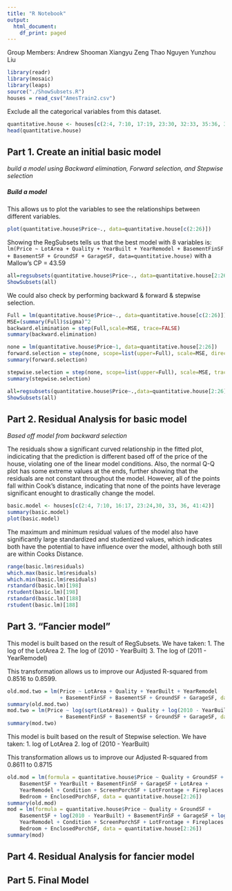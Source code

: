 ```yaml
---
title: "R Notebook"
output:
  html_document:
    df_print: paged
---
```


Group Members:
Andrew Shooman
Xiangyu Zeng
Thao Nguyen
Yunzhou Liu
   
```r
library(readr)
library(mosaic)
library(leaps)
source("./ShowSubsets.R")
houses = read_csv("AmesTrain2.csv")
```

Exclude all the categorical variables from this dataset.
```r
quantitative.house <- houses[c(2:4, 7:10, 17:19, 23:30, 32:33, 35:36, 39:42)]
head(quantitative.house)
```

## Part 1. Create an initial basic model

*build a model using Backward elimination, Forward selection, and Stepwise selection*

##### Build a model

This allows us to plot the variables to see the relationships between different variables.
```r
plot(quantitative.house$Price~., data=quantitative.house[c(2:26)])
```

Showing the RegSubsets tells us that the best model with 8 variables is:
`lm(Price ~ LotArea + Quality + YearBuilt + YearRemodel + BasementFinSF + BasementSF + GroundSF + GarageSF, data=quantitative.house)` with a Mallow's CP = 43.59
```r
all=regsubsets(quantitative.house$Price~., data=quantitative.house[2:26], nbest=2)
ShowSubsets(all)
```

We could also check by performing backward & forward & stepwise selection.

```r
Full = lm(quantitative.house$Price~., data=quantitative.house[c(2:26)])
MSE=(summary(Full)$sigma)^2
backward.elimination = step(Full,scale=MSE, trace=FALSE)
summary(backward.elimination)
```

```r
none = lm(quantitative.house$Price~1, data=quantitative.house[2:26])
forward.selection = step(none, scope=list(upper=Full), scale=MSE, direction="forward", trace=FALSE)
summary(forward.selection)
```

```r
stepwise.selection = step(none, scope=list(upper=Full), scale=MSE, trace=FALSE)
summary(stepwise.selection)
```

```r
all=regsubsets(quantitative.house$Price~.,data=quantitative.house[2:26])
ShowSubsets(all)
```



## Part 2. Residual Analysis for basic model

*Based off model from backward selection*

The residuals show a significant curved relationship in the fitted plot, indicicating that the prediction is different based off of the price of the house, violating one of the linear model conditions. Also, the normal Q-Q plot has some extreme values at the ends, further showing that the residuals are not constant throughout the model. However, all of the points fall within Cook's distance, indicating that none of the points have leverage significant enought to drastically change the model.

```r
basic.model <- houses[c(2:4, 7:10, 16:17, 23:24,30, 33, 36, 41:42)]
summary(basic.model)
plot(basic.model)
```

The maximum and minimum residual values of the model also have significantly large standardized and studentized values, which indicates both have the potential to have influence over the model, although both still are within Cooks Distance.

```r
range(basic.lm$residuals)
which.max(basic.lm$residuals)
which.min(basic.lm$residuals)
rstandard(basic.lm)[198]
rstudent(basic.lm)[198]
rstandard(basic.lm)[188]
rstudent(basic.lm)[188]
```


## Part 3. "Fancier model"

This model is built based on the result of RegSubsets. We have taken:
1. The log of the LotArea
2. The log of (2010 - YearBuilt)
3. The log of (2011 - YearRemodel)

This transformation allows us to improve our Adjusted R-squared from 0.8516 to 0.8599.
```r
old.mod.two = lm(Price ~ LotArea + Quality + YearBuilt + YearRemodel 
                 + BasementFinSF + BasementSF + GroundSF + GarageSF, data=quantitative.house)
summary(old.mod.two)
mod.two = lm(Price ~ log(sqrt(LotArea)) + Quality + log(2010 - YearBuilt) + log(2011 - YearRemodel) 
                 + BasementFinSF + BasementSF + GroundSF + GarageSF, data=quantitative.house)
summary(mod.two)
```

This model is built based on the result of Stepwise selection. We have taken: 
1. log of LotArea
2. log of (2010 - YearBuilt)

This transformation allows us to improve our Adjusted R-squared from 0.8611 to 0.8715
```r
old.mod = lm(formula = quantitative.house$Price ~ Quality + GroundSF + 
    BasementSF + YearBuilt + BasementFinSF + GarageSF + LotArea + 
    YearRemodel + Condition + ScreenPorchSF + LotFrontage + Fireplaces + 
    Bedroom + EnclosedPorchSF, data = quantitative.house[2:26])
summary(old.mod)
mod = lm(formula = quantitative.house$Price ~ Quality + GroundSF + 
    BasementSF + log(2010 - YearBuilt) + BasementFinSF + GarageSF + log(LotArea) + 
    YearRemodel + Condition + ScreenPorchSF + LotFrontage + Fireplaces + 
    Bedroom + EnclosedPorchSF, data = quantitative.house[2:26])
summary(mod)
```

## Part 4. Residual Analysis for fancier model


## Part 5. Final Model
